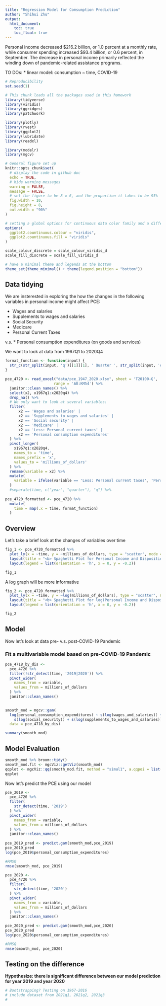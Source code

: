 ```yaml
---
title: "Regression Model for Comsumption Prediction"
author: "Shihui Zhu"
output: 
  html_document:
    toc: true
    toc_float: true
---
```


Personal income decreased \$216.2 billion, or 1.0 percent at a monthly rate, while consumer spending increased \$93.4 billion, or 0.6 percent, in September. The decrease in personal income primarily reflected the winding down of pandemic-related assistance programs. 

TO DOs:
* linear model: consumption ~ time, COVID-19

```r
# Reproducibility
set.seed(1)

# This chunk loads all the packages used in this homework
library(tidyverse)
library(viridis)
library(ggridges)
library(patchwork)

library(plotly)
library(rvest)
library(ggplot2)
library(lubridate)
library(readxl)

library(modelr)
library(mgcv)

# General figure set up
knitr::opts_chunk$set(
  # display the code in github doc
  echo = TRUE,
  # hide warning messages
  warning = FALSE,
  message = FALSE,
  # set the figure to be 8 x 6, and the proportion it takes to be 95%
  fig.width = 10,
  fig.height = 8, 
  out.width = "90%"
)

# setting a global options for continuous data color family and a different format to set discrete data to have a color family
options(
  ggplot2.countinuous.colour = "viridis",
  ggplot2.countinuous.fill = "viridis"
)

scale_colour_discrete = scale_colour_viridis_d
scale_fill_discrete = scale_fill_viridis_d

# have a minimal theme and legends at the bottom
theme_set(theme_minimal() + theme(legend.position = "bottom"))
```

## Data tidying

We are insterested in exploring the how the changes in the following variables in personal income might affect PCE:

* Wages and salaries
* Supplements to wages and salaries
* Social Security
* Medicare
* Personal Current Taxes

v.s.
* Personal consumption expenditures (on goods and services)

We want to look at data from 1967Q1 to 2020Q4

```r
format_function <- function(input) {
  str_c(str_split(input, 'q')[[1]][1], ' Quarter ', str_split(input, 'q')[[1]][2])
}
```


```r
pce_4720 <- read_excel("data/pce_1947_2020.xlsx", sheet = 'T20100-Q', 
                      range = 'A8:KM54') %>% 
  janitor::clean_names() %>%
  select(x2, x1967q1:x2020q4) %>%
  drop_na() %>%
  # We only want to look at several variables:
  filter(
      x2 == 'Wages and salaries' |
      x2 == 'Supplements to wages and salaries' |
      x2 == 'Social security' |
      x2 == 'Medicare' |
      x2 == 'Less: Personal current taxes' |
      x2 == 'Personal consumption expenditures'
  ) %>%
  pivot_longer(
    x1967q1:x2020q4,
    names_to = 'time',
    names_prefix = 'x',
    values_to = 'millions_of_dollars'
  ) %>%
  rename(variable = x2) %>%
  mutate(
    variable = ifelse(variable == 'Less: Personal current taxes', 'Personal current taxes', variable)
  )
  #separate(time, c("year", "quarter"), "q") %>%
  
pce_4720_formatted <- pce_4720 %>%
  mutate(
    time = map(.x = time, format_function)
  )
```

## Overview 

Let's take a brief look at the changes of variables over time
```r
fig_1 <- pce_4720_formatted %>%
  plot_ly(x = ~time, y = ~millions_of_dollars, type = "scatter", mode = "lines", color = ~variable) %>%
  layout(title = "<b> Spaghetti Plot for Personal Income and Dispositions v.s. PCE <b>", yaixs = list(title = "<i> Millions of Dollars <i>"), barmode = "stack", legend = list(title = list(text = '<b> Dispositions </b>'))) %>% 
  layout(legend = list(orientation = 'h', x = 0, y = -0.2))

fig_1
```

A log graph will be more informative

```r
fig_2 <- pce_4720_formatted %>%
  plot_ly(x = ~time, y = ~log(millions_of_dollars), type = "scatter", mode = "lines", color = ~variable) %>%
  layout(title = "<b> Spaghetti Plot for log(Personal Income and Dispositions) v.s. PCE </b>", yaixs = list(title = "log(Millions of Dollars)"), barmode = "stack", legend = list(title = list(text = '<i> Dispositions </i>'))) %>% 
  layout(legend = list(orientation = 'h', x = 0, y = -0.2))

fig_2
```


## Model

Now let's look at data pre- v.s. post-COVID-19 Pandemic

### Fit a multivariable model based on pre-COVID-19 Pandemic
```r
pce_4718_by_dis <-
  pce_4720 %>%
  filter(!str_detect(time, '2019|2020')) %>%
  pivot_wider(
    names_from = variable,
    values_from = millions_of_dollars
  ) %>%
  janitor::clean_names()
  

smooth_mod = mgcv::gam(
  log(personal_consumption_expenditures) ~ s(log(wages_and_salaries)) + 
    s(log(social_security)) + s(log(supplements_to_wages_and_salaries)) + s(log(personal_current_taxes)) + s(log(medicare)), 
  data = pce_4718_by_dis)

summary(smooth_mod)
```

## Model Evaluation

```r
smooth_mod %>% broom::tidy()
smooth_mod.fit <- mgcViz::getViz(smooth_mod)
qqplot <- mgcViz::qq(smooth_mod.fit, method = "simul1", a.qqpoi = list("shape" = 1), a.ablin = list("linetype" = 2))
qqplot
```

Now let's predict the PCE using our model

```r
pce_2019 <-
  pce_4720 %>%
  filter(
    str_detect(time, '2019')
  ) %>%
  pivot_wider(
    names_from = variable,
    values_from = millions_of_dollars
  ) %>%
  janitor::clean_names()
  
pce_2019_pred <- predict.gam(smooth_mod,pce_2019)
pce_2019_pred
log(pce_2019$personal_consumption_expenditures)

#RMSQ
rmse(smooth_mod, pce_2019)
```

```r
pce_2020 <-
  pce_4720 %>%
  filter(
    str_detect(time, '2020')
  ) %>%
  pivot_wider(
    names_from = variable,
    values_from = millions_of_dollars
  ) %>%
  janitor::clean_names()
  
pce_2020_pred <- predict.gam(smooth_mod,pce_2020)
pce_2020_pred
log(pce_2020$personal_consumption_expenditures)

#RMSQ
rmse(smooth_mod, pce_2020)
```

## Testing on the difference

**Hypothesize: there is significant difference between our model prediction for year 2019 and year 2020**

```r
# Bootstrapping? Testing on 1967-2016
# include dataset from 2021q1, 2021q2, 2021q3
# 
```


